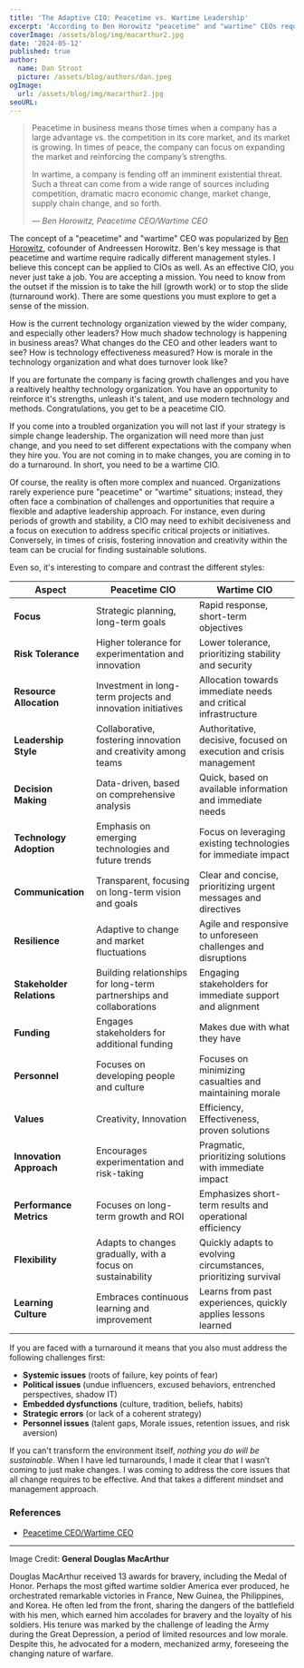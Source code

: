 ```yaml
---
title: 'The Adaptive CIO: Peacetime vs. Wartime Leadership'
excerpt: 'According to Ben Horowitz "peacetime" and "wartime" CEOs require radically different management styles. I believe this concept applies to CIOs as well. As an effective CIO, you never just take a job. You are accepting a mission.'
coverImage: /assets/blog/img/macarthur2.jpg
date: '2024-05-12'
published: true
author:
  name: Dan Stroot
  picture: /assets/blog/authors/dan.jpeg
ogImage:
  url: /assets/blog/img/macarthur2.jpg
seoURL:
---
```


> Peacetime in business means those times when a company has a large advantage vs. the competition in its core market, and its market is growing. In times of peace, the company can focus on expanding the market and reinforcing the company’s strengths.
>
> In wartime, a company is fending off an imminent existential threat. Such a threat can come from a wide range of sources including competition, dramatic macro economic change, market change, supply chain change, and so forth.
>
> <cite>&mdash; Ben Horowitz, Peacetime CEO/Wartime CEO</cite>

The concept of a "peacetime" and "wartime" CEO was popularized by [Ben Horowitz](https://a16z.com/author/ben-horowitz/), cofounder of Andreessen Horowitz. Ben's key message is that peacetime and wartime require radically different management styles. I believe this concept can be applied to CIOs as well. As an effective CIO, you never just take a job. You are accepting a mission. You need to know from the outset if the mission is to take the hill (growth work) or to stop the slide (turnaround work). There are some questions you must explore to get a sense of the mission.

How is the current technology organization viewed by the wider company, and especially other leaders? How much shadow technology is happening in business areas? What changes do the CEO and other leaders want to see? How is technology effectiveness measured? How is morale in the technology organization and what does turnover look like?

If you are fortunate the company is facing growth challenges and you have a realtively healthy technology organization. You have an opportunity to reinforce it's strengths, unleash it's talent, and use modern technology and methods. Congratulations, you get to be a peacetime CIO.

If you come into a troubled organization you will not last if your strategy is simple change leadership. The organization will need more than just change, and you need to set different expectations with the company when they hire you. You are not coming in to make changes, you are coming in to do a turnaround. In short, you need to be a wartime CIO.

Of course, the reality is often more complex and nuanced. Organizations rarely experience pure "peacetime" or "wartime" situations; instead, they often face a combination of challenges and opportunities that require a flexible and adaptive leadership approach. For instance, even during periods of growth and stability, a CIO may need to exhibit decisiveness and a focus on execution to address specific critical projects or initiatives. Conversely, in times of crisis, fostering innovation and creativity within the team can be crucial for finding sustainable solutions.

Even so, it's interesting to compare and contrast the different styles:

| Aspect                    | Peacetime CIO                                                        | Wartime CIO                                                         |
| ------------------------- | -------------------------------------------------------------------- | ------------------------------------------------------------------- |
| **Focus**                 | Strategic planning, long-term goals                                  | Rapid response, short-term objectives                               |
| **Risk Tolerance**        | Higher tolerance for experimentation and innovation                  | Lower tolerance, prioritizing stability and security                |
| **Resource Allocation**   | Investment in long-term projects and innovation initiatives          | Allocation towards immediate needs and critical infrastructure      |
| **Leadership Style**      | Collaborative, fostering innovation and creativity among teams       | Authoritative, decisive, focused on execution and crisis management |
| **Decision Making**       | Data-driven, based on comprehensive analysis                         | Quick, based on available information and immediate needs           |
| **Technology Adoption**   | Emphasis on emerging technologies and future trends                  | Focus on leveraging existing technologies for immediate impact      |
| **Communication**         | Transparent, focusing on long-term vision and goals                  | Clear and concise, prioritizing urgent messages and directives      |
| **Resilience**            | Adaptive to change and market fluctuations                           | Agile and responsive to unforeseen challenges and disruptions       |
| **Stakeholder Relations** | Building relationships for long-term partnerships and collaborations | Engaging stakeholders for immediate support and alignment           |
| **Funding**               | Engages stakeholders for additional funding                          | Makes due with what they have                                       |
| **Personnel**             | Focuses on developing people and culture                             | Focuses on minimizing casualties and maintaining morale             |
| **Values**                | Creativity, Innovation                                               | Efficiency, Effectiveness, proven solutions                         |
| **Innovation Approach**   | Encourages experimentation and risk-taking                           | Pragmatic, prioritizing solutions with immediate impact             |
| **Performance Metrics**   | Focuses on long-term growth and ROI                                  | Emphasizes short-term results and operational efficiency            |
| **Flexibility**           | Adapts to changes gradually, with a focus on sustainability          | Quickly adapts to evolving circumstances, prioritizing survival     |
| **Learning Culture**      | Embraces continuous learning and improvement                         | Learns from past experiences, quickly applies lessons learned       |

If you are faced with a turnaround it means that you also must address the following challenges first:

- **Systemic issues** (roots of failure, key points of fear)
- **Political issues** (undue influencers, excused behaviors, entrenched perspectives, shadow IT)
- **Embedded dysfunctions** (culture, tradition, beliefs, habits)
- **Strategic errors** (or lack of a coherent strategy)
- **Personnel issues** (talent gaps, Morale issues, retention issues, and risk aversion)

If you can't transform the environment itself, _nothing you do will be sustainable_. When I have led turnarounds, I made it clear that I wasn’t coming to just make changes. I was coming to address the core issues that all change requires to be effective. And that takes a different mindset and management approach.

### References

- [Peacetime CEO/Wartime CEO](https://a16z.com/peacetime-ceo-wartime-ceo/)

---

Image Credit: **General Douglas MacArthur**

<span className="text-sm">
  Douglas MacArthur received 13 awards for bravery, including the Medal of
  Honor. Perhaps the most gifted wartime soldier America ever produced, he
  orchestrated remarkable victories in France, New Guinea, the Philippines, and
  Korea. He often led from the front, sharing the dangers of the battlefield
  with his men, which earned him accolades for bravery and the loyalty of his
  soldiers. His tenure was marked by the challenge of leading the Army during
  the Great Depression, a period of limited resources and low morale. Despite
  this, he advocated for a modern, mechanized army, foreseeing the changing
  nature of warfare.
</span>
